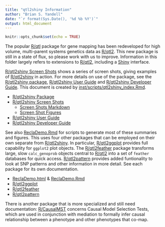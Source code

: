 ```yaml
---
title: "qtl2shiny Information"
author: "Brian S. Yandell"
date: "`r format(Sys.Date(), '%d %b %Y')`"
output: html_document
---
```


```r
knitr::opts_chunk$set(echo = TRUE)
```

The popular [R/qtl](http://www.rqtl.org) package for gene mapping has been redeveloped for high volume, multi-parent systems genetics data as [R/qtl2](http://www.rqtl.org/qtl2). This new package is still in a state of flux, so please work with us to improve. Information in this folder largely refers to extensions to [R/qtl2](http://www.rqtl.org/qtl2), including a [Shiny](http://shiny.rstudio.org) interface.

[R/qtl2shiny Screen Shots](screenshots.html) shows a series of screen shots, giving examples of [R/qtl2shiny](https://github.com/byandell/qtl2shiny) in action. For more details on use of the package, see the 
[R/qtl2shiny package](https://github.com/byandell/qtl2shiny),
[R/qtl2shiny User Guide](https://github.com/byandell/qtl2shiny/blob/master/vignettes/UserGuide.Rmd) and [R/qtl2shiny Developer Guide](https://github.com/byandell/qtl2shiny/blob/master/vignettes/DeveloperGuide.Rmd). This document is created by [inst/scripts/qtl2shiny_index.Rmd](https://github.com/byandell/qtl2shiny/blob/master/inst/scripts/qtl2shiny_index.Rmd).

- [R/qtl2shiny Package](https://github.com/byandell/qtl2shiny)
- [R/qtl2shiny Screen Shots](screenshots.html)
    + [Screen Shots Markdown](https://github.com/byandell/qtl2shiny/blob/master/inst/figs/screenshots.Rmd)
    + [Screen Shot Figures](figs)
- [R/qtl2shiny User Guide](https://github.com/byandell/qtl2shiny/blob/master/vignettes/UserGuide.Rmd)
- [R/qtl2shiny Developer Guide](https://github.com/byandell/qtl2shiny/blob/master/vignettes/DeveloperGuide.Rmd)

See also
[ReclaDemo.Rmd](https://github.com/byandell/qtl2shiny/blob/master/inst/scripts/ReclaDemo.Rmd) for scripts to generate most of these summaries and figures.
This uses four other packages that can be employed on their own separate from [R/qtl2shiny](https://github.com/byandell/qtl2shiny). In particular, [R/qtl2ggplot](https://github.com/byandell/qtl2ggplot) provides full capability for `ggplot2` plot objects. The [R/qtl2feather](https://github.com/byandell/qtl2feather) package transforms large, slow `calc_genoprob` objects central to [R/qtl2](http://www.rqtl.org/qtl2) into a set of `feather` databases for quick access. [R/qtl2pattern](https://github.com/byandell/qtl2pattern) provides added funtionality to look at SNP patterns and other information in more detail. See each package for its own documentation. 

- [ReclaDemo.html](ReclaDemo.html) & [ReclaDemo.Rmd](https://github.com/byandell/qtl2shiny/blob/master/inst/scripts/ReclaDemo.Rmd)
- [R/qtl2ggplot](https://github.com/byandell/qtl2ggplot)
- [R/qtl2feather](https://github.com/byandell/qtl2feather)
- [R/qtl2pattern](https://github.com/byandell/qtl2pattern)

There is another package that is more specialized and still need documentation:
[R/CausalMST](https://github.com/byandell/CausalMST) concerns Causal Model Selection Tests, which are used in conjunction with mediation to formally infer causal relationship between a phenotype and other phenotypes that co-map.